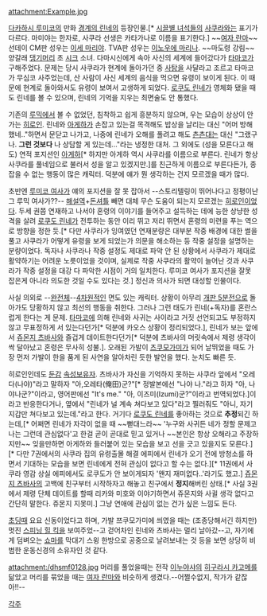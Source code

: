 attachment:Example.jpg


[[다카하시 루미코]]의 만화 [[경계의 린네]]의 등장인물.[* [[시끌별 녀석들]]의 [[사쿠라(시끌별 녀석들)|사쿠라]]와는 표기가 다르다. 마미야는 한자로, 사쿠라 선생은 카타가나로 이름을 표기한다.] ~~[[여자 란마]]~~ 선데이 CM판 성우는 [[이세 마리야]]. TVA판 성우는 [[이노우에 마리나]]. ~~마도령 강림~~ 양갈래 [[댕기머리]] 초 [[시크]] 소녀. 다마시신에게 속아 사신의 세계에 들어갔다가 [[타마코]]가 구해주었다. 문제는 당시 사쿠라가 현계에 돌아가던 중 [[사탕]]을 사달라고 조르고 타마코가 무심코 사주었는데, 산 사람이 사신 세계의 음식을 먹으면 유령이 보이게 된다. 이 때문에 현계로 돌아와서도 유령이 보여서 고생하게 되었다. [[로쿠도 린네]]가 영체화 됐을 때도 린네를 볼 수 있으며, 린네의 기억을 지우는 최면술도 안 통했다.

기존의 [[루믹]]에서 볼 수 없었던, 침착하고 쉽게 흥분하지 않으며, 우는 모습이 상상이 안가는 [[히로인]]. 린네와 [[아게하]]가 손잡고 있는걸 목격해도 밥상을 날리는 대신 "어머 방해했네.."하면서 문닫고 나가고, 나중에 린네가 오해를 풀려고 해도 [[츤데레|츤츤]]대는 대신 "그랬구나. '''그런 것보다''' 나 상담할 게 있는데..."라는 냉정한 대처. 그 외에도 (성을 모른다고 해도) 연적 포지션인 [[아게하]][* 하지만 아게하 역시 사쿠라를 이름으로 부른다. 린네가 항상 사쿠라를 풀네임으로 불러서 성을 알고 있겠지만.]를 친근하게 이름으로 부른다든가, 종잡을 수 없는 행동이 많은 캐릭터. 덕분에 얘가 뭔 생각하는 건지 모르겠을 때가 많다.

초반엔 [[다카하시 루미코|루미코 여사]]가 얘의 포지션을 잘 못 잡아서 --스토리텔링이 뛰어나다고 정평이난 그  루믹 여사가??-- [[해설역]]+[[빵셔틀|돈셔틀]] 빼면 대체 무슨 도움이 되는지 모르겠는 [[히로인]]이었다. 두세 권쯤 연재하고 나서야 혼령의 이야기를 들어주고 설득하는 데에 능한 상냥한 성격을 살려 [[로쿠도 린네]]가 전투하는 동안 이리 뛰고 저리 뛰면서 혼령의 미련을 푸는 역으로 방향을 정한 듯.[* 다만 사쿠라가 잉여였던 연재분량은 대부분 작중 배경에 대한 썰을 풀고 사쿠라가 어떻게 유령을 보게 되었는가 의문을 해소하는 등 작중 설정을 설명하는 분량이었다. 독자나 사쿠라나 작중 설정도 제대로 파악 안 된 상황에서 사쿠라가 제대로 활약하기는 어려운 노릇이었을 것이며, 실제로 작중 사쿠라의 활약이 늘어난 것과 사쿠라가 작중 설정을 대강 다 파악한 시점이 거의 일치한다. 루미코 여사가 포지션을 잘못 잡은게 아니라 의도한 것일 수도 있다는 것.] 정신과 의사가 되면 대성할 인물이다. 

사실 의외로 --[[완전체]]--[[4차원]]적인 면도 있는 캐릭터. 상황이 아무리 [[개판 5분전]]으로 돌아가도 당황하지 않고 최선의 행동을 취한다. 그러나 그런 태도가 린네(+독자)를 혼란스럽게 한다는 게 문제. [[타마코]]에 의해 린네와 사귀는 사이라고 거짓 선언되고도 부정하지 않고 무표정하게 서 있는다던가[* 덕분에 카오스 상황이 정리되었다.], 린네가 보는 앞에서 [[쥬몬지 츠바사]]와 즐겁게 데이트한다던가[* 덕분에 츠바사의 머릿속에서 제령 생각이 싹 달아났고 혼령은 무사히 성불.]. 오래된 가발이 [[츠쿠모가미]]가 되어 날뛰었을 때도 가장 먼저 가발이 한을 품게 된 사연을 알아차린 듯한 발언을 했다. 눈치도 빠른 듯.

히로인인데도 [[둔감]] [[속성]]보유자. 츠바사가 자신을 기억하지 못하는 사쿠라 앞에서 "오레다(나야)"라고 말하자 "아,오레타(俺田)군?"[* 정발본에선 "나야 나."라고 하자 "아, 나야나군?"이라고, 영어판에선 "It's me." "아, 이즈미(Izumi)군?"이라고 번역되었다.]이라고 반응한다거나, 옆에서 "린네가 널 계속 쳐다보고 있다"라고 찔러줘도 "아니, 자기 지갑만 쳐다보고 있는데."라고 한다. 거기다 [[로쿠도 린네]]를 좋아하는 것으로 '''추정'''되긴 하는데,[* 어쩌면 린네가 자각이 없을 때 ~~뻗대느라~~ '누구와 사귀든 네가 정할 문제고 나는 그런데 관심없다'고 한걸 곧이 곧대로 믿고 있거나 ~~본인은 항상 오해라고 주장하지만~~ 잊을만하면 아게하와 들러붙어 있는 모습을 보고 선을 긋고 있을지도 모른다.][* 다만 7권에서의 사쿠라 집의 유령출몰 해결 에피에서 린네가 오기 전에 방청소를 하면서 기대하는 모습을 보면 린네에게 전혀 관심이 없다고 할 수는 없다.][* 11권에서 사쿠라 영감 상실 에피에서도 로쿠도가 안 보이게되자 '왠지 재미없다..'라기도 했고.] [[쥬몬지 츠바사]]의 고백에 친구부터 시작하자고 해놓고 친구에서 '''정지'''해버린 상태.[* 사실 3권에서 제령 단체 데이트를 할때 리카와 미호와 이야기하면서 쥬몬지와 사귈 생각 없다고 간단히 말한다. 쥬몬지 지못미.] 그냥 연애에 관심이 없는 건가 싶은 느낌도 든다.

[[초딩]]때 요요 신동이었다고 하며, 가발 쯔쿠모가미에 씌였을 때는 (조종당해서긴 하지만) 멋진 [[스피닝 힐 킥]]을 보여주었--고 걷어차인 린네와 츠바사는 멀리 날아갔--고, 자기에게 덤벼오는 [[쇼마]]를 막대기 스윙 한방으로 공중으로 날려보내는 것 등을 보면 상당히 비범한 운동신경의 소유자인 것 같다. 

attachment:/dhsmf0128.jpg
머리를 풀었을때는 전작 [[이누야샤]]의 [[히구라시 카고메]]를 닮았고 머리를 묶었을 때는 [[여자 란마]]와 비슷하게 생겼다.--어쩔수없지, 작가가 같잖아!!--

[[각주]]
